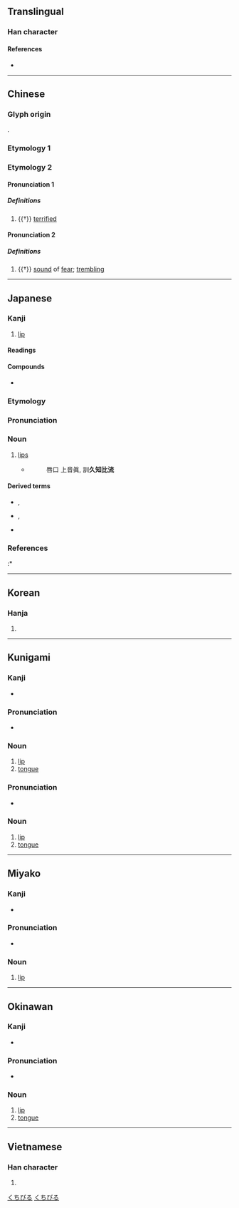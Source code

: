 {{also|脣}}
{{character info/new}}
==Translingual==

===Han character===
{{Han char|rn=30|rad=口|as=07|sn=10|four=71603|canj=MVR|ids=⿱辰口}}

====References====
* {{Han ref|kx=0191.320|dkj=03697|dj=0411.080|hdz=10627.070|uh=5507|ud=21767|bh=AE42|bd=44610}}

----

==Chinese==

===Glyph origin===
{{Han etym}}
{{Han compound|辰|口|ls=psc|c1=p|c2=s|t2=mouth}}.

===Etymology 1===
{{zh-see|脣}}

===Etymology 2===
{{zh-forms|alt=㖘}}

====Pronunciation 1====
{{zh-pron
|m=zhēn
|mc=y
|oc=1
|cat=a
}}

=====Definitions=====
{{zh-hanzi}}

# {{†}} [[terrified]]

====Pronunciation 2====
{{zh-pron
|m=zhèn
|cat=n
}}

=====Definitions=====
{{zh-hanzi}}

# {{†}} [[sound]] of [[fear]]; [[trembling]]

----

==Japanese==

===Kanji===
{{ja-kanji|grade=c|rs=口07}}

# [[lip]]

====Readings====
{{ja-readings
|goon=しん, じゅん
|kanon=しん, しゅん
|kanyoon=しん
|kun=くちびる-
}}

====Compounds====
* {{ja-r|陰唇|いんしん|[[labia]]}}

===Etymology===
{{ja-kanjitab|くちびる|yomi=k}}

===Pronunciation===
{{ja-pron|yomi=k|くちびる|acc=0|dev=1|acc_ref=DJR,NHK}}

===Noun===
{{ja-noun|kyu=脣|くちびる}}

# [[lip]]s
#* {{RQ:Shin'yaku Kegonkyō Ongi Shiki}}
#*: 唇口 上音眞, 訓'''久知比流'''

====Derived terms====
* {{ja-r|上唇|うわくちびる}}, {{ja-r|上唇|じょうしん}}
* {{ja-r|下唇|したくちびる}}, {{ja-r|下唇|かしん}}
* {{ja-r|紅唇|こうしん}}

===References===
<references/>
:* {{R:Nara Ibun 3}}

[[Category:Japanese basic words|くちびる]]
[[Category:ja:Anatomy|くちびる]]

----

==Korean==

===Hanja===
{{ko-hanja|hangeul=진|rv=jin|mr=chin|y=cin}}

# {{defn|lang=ko|sort=口07}}

----

==Kunigami==

===Kanji===
{{head|xug|kanji}}

* {{ja-readings|kun=[[すばー]] (subaa), [[しばー]] (shibaa)}}

===Pronunciation===
* {{IPA|/subaː/|lang=xug}}

===Noun===
{{head|xug|noun|hiragana|すばー|romaji|subaa}}

# [[lip]]
# [[tongue]]

===Pronunciation===
* {{IPA|/ɕibaː/|lang=xug}}

===Noun===
{{head|xug|noun|hiragana|しばー|romaji|shibaa}}

# [[lip]]
# [[tongue]]

----

==Miyako==

===Kanji===
{{head|mvi|kanji}}

* {{ja-readings|kun=[[すば]] (suba)}}

===Pronunciation===
* {{IPA|/ss̩ba/|lang=mvi}}

===Noun===
{{head|mvi|noun|hiragana|すば|romaji|suba}}

# [[lip]]

----

==Okinawan==

===Kanji===
{{head|ryu|kanji}}

* {{ja-readings|kun=[[すば]] (shiba)}}

===Pronunciation===
* {{IPA|/ɕiba/|lang=ryu}}

===Noun===
{{head|ryu|noun|hiragana|すば|romaji|shiba}}

# [[lip]]
# [[tongue]]

----

==Vietnamese==

===Han character===
{{vi-hantu|[[thần]]|rs=口07}}

# {{defn|lang=vi|sort=口07}}